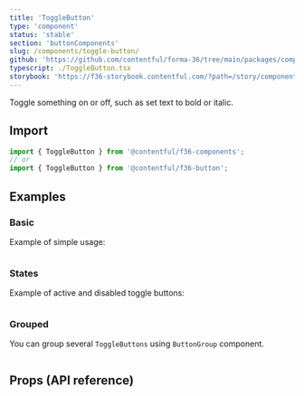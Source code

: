 ```yaml
---
title: 'ToggleButton'
type: 'component'
status: 'stable'
section: 'buttonComponents'
slug: /components/toggle-button/
github: 'https://github.com/contentful/forma-36/tree/main/packages/components/button/src/ToggleButton'
typescript: ./ToggleButton.tsx
storybook: 'https://f36-storybook.contentful.com/?path=/story/components-button-togglebutton--basic'
---
```


Toggle something on or off, such as set text to bold or italic.

## Import

```js static=true
import { ToggleButton } from '@contentful/f36-components';
// or
import { ToggleButton } from '@contentful/f36-button';
```

## Examples

### Basic

Example of simple usage:

```jsx file=../../examples/ToggleButtonBasicExample.tsx

```

### States

Example of active and disabled toggle buttons:

```jsx file=../../examples/ToggleButtonStatesExample.tsx

```

### Grouped

You can group several `ToggleButtons` using `ButtonGroup` component.

```jsx file=../../examples/ToggleButtonGroupedExample.tsx

```

## Props (API reference)

<PropsTable of="ToggleButton" />
